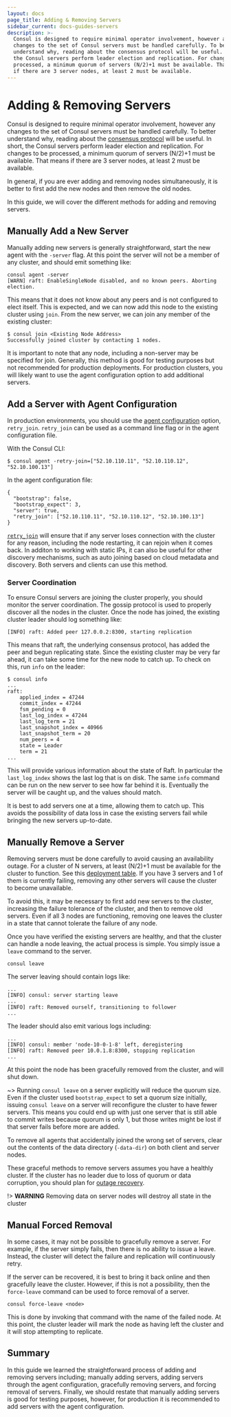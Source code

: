 ```yaml
---
layout: docs
page_title: Adding & Removing Servers
sidebar_current: docs-guides-servers
description: >-
  Consul is designed to require minimal operator involvement, however any
  changes to the set of Consul servers must be handled carefully. To better
  understand why, reading about the consensus protocol will be useful. In short,
  the Consul servers perform leader election and replication. For changes to be
  processed, a minimum quorum of servers (N/2)+1 must be available. That means
  if there are 3 server nodes, at least 2 must be available.
---
```


# Adding & Removing Servers

Consul is designed to require minimal operator involvement, however any changes
to the set of Consul servers must be handled carefully. To better understand
why, reading about the [consensus protocol](/docs/internals/consensus) will
be useful. In short, the Consul servers perform leader election and replication.
For changes to be processed, a minimum quorum of servers (N/2)+1 must be available.
That means if there are 3 server nodes, at least 2 must be available.

In general, if you are ever adding and removing nodes simultaneously, it is better
to first add the new nodes and then remove the old nodes.

In this guide, we will cover the different methods for adding and removing servers.

## Manually Add a New Server

Manually adding new servers is generally straightforward, start the new
agent with the `-server` flag. At this point the server will not be a member of
any cluster, and should emit something like:

```shell
consul agent -server
[WARN] raft: EnableSingleNode disabled, and no known peers. Aborting election.
```

This means that it does not know about any peers and is not configured to elect itself.
This is expected, and we can now add this node to the existing cluster using `join`.
From the new server, we can join any member of the existing cluster:

```shell
$ consul join <Existing Node Address>
Successfully joined cluster by contacting 1 nodes.
```

It is important to note that any node, including a non-server may be specified for
join. Generally, this method is good for testing purposes but not recommended for production
deployments. For production clusters, you will likely want to use the agent configuration
option to add additional servers.

## Add a Server with Agent Configuration

In production environments, you should use the [agent configuration](https://www.consul.io/docs/agent/options.html) option, `retry_join`. `retry_join` can be used as a command line flag or in the agent configuration file.

With the Consul CLI:

```shell
$ consul agent -retry-join=["52.10.110.11", "52.10.110.12", "52.10.100.13"]
```

In the agent configuration file:

```shell
{
  "bootstrap": false,
  "bootstrap_expect": 3,
  "server": true,
  "retry_join": ["52.10.110.11", "52.10.110.12", "52.10.100.13"]
}
```

[`retry_join`](https://www.consul.io/docs/agent/options.html#retry-join)
will ensure that if any server loses connection
with the cluster for any reason, including the node restarting, it can
rejoin when it comes back. In additon to working with static IPs, it
can also be useful for other discovery mechanisms, such as auto joining
based on cloud metadata and discovery. Both servers and clients can use this method.

### Server Coordination

To ensure Consul servers are joining the cluster properly, you should monitor
the server coordination. The gossip protocol is used to properly discover all
the nodes in the cluster. Once the node has joined, the existing cluster
leader should log something like:

```text
[INFO] raft: Added peer 127.0.0.2:8300, starting replication
```

This means that raft, the underlying consensus protocol, has added the peer and begun
replicating state. Since the existing cluster may be very far ahead, it can take some
time for the new node to catch up. To check on this, run `info` on the leader:

```text
$ consul info
...
raft:
	applied_index = 47244
	commit_index = 47244
	fsm_pending = 0
	last_log_index = 47244
	last_log_term = 21
	last_snapshot_index = 40966
	last_snapshot_term = 20
	num_peers = 4
	state = Leader
	term = 21
...
```

This will provide various information about the state of Raft. In particular
the `last_log_index` shows the last log that is on disk. The same `info` command
can be run on the new server to see how far behind it is. Eventually the server
will be caught up, and the values should match.

It is best to add servers one at a time, allowing them to catch up. This avoids
the possibility of data loss in case the existing servers fail while bringing
the new servers up-to-date.

## Manually Remove a Server

Removing servers must be done carefully to avoid causing an availability outage.
For a cluster of N servers, at least (N/2)+1 must be available for the cluster
to function. See this [deployment table](/docs/internals/consensus#toc_4).
If you have 3 servers and 1 of them is currently failing, removing any other servers
will cause the cluster to become unavailable.

To avoid this, it may be necessary to first add new servers to the cluster,
increasing the failure tolerance of the cluster, and then to remove old servers.
Even if all 3 nodes are functioning, removing one leaves the cluster in a state
that cannot tolerate the failure of any node.

Once you have verified the existing servers are healthy, and that the cluster
can handle a node leaving, the actual process is simple. You simply issue a
`leave` command to the server.

```shell
consul leave
```

The server leaving should contain logs like:

```text
...
[INFO] consul: server starting leave
...
[INFO] raft: Removed ourself, transitioning to follower
...
```

The leader should also emit various logs including:

```text
...
[INFO] consul: member 'node-10-0-1-8' left, deregistering
[INFO] raft: Removed peer 10.0.1.8:8300, stopping replication
...
```

At this point the node has been gracefully removed from the cluster, and
will shut down.

~> Running `consul leave` on a server explicitly will reduce the quorum size. Even if the cluster used `bootstrap_expect` to set a quorum size initially, issuing `consul leave` on a server will reconfigure the cluster to have fewer servers. This means you could end up with just one server that is still able to commit writes because quorum is only 1, but those writes might be lost if that server fails before more are added.

To remove all agents that accidentally joined the wrong set of servers, clear out the contents of the data directory (`-data-dir`) on both client and server nodes.

These graceful methods to remove servers assumes you have a healthly cluster.
If the cluster has no leader due to loss of quorum or data corruption, you should
plan for [outage recovery](/docs/guides/outage#manual-recovery-using-peers-json).

!> **WARNING** Removing data on server nodes will destroy all state in the cluster

## Manual Forced Removal

In some cases, it may not be possible to gracefully remove a server. For example,
if the server simply fails, then there is no ability to issue a leave. Instead,
the cluster will detect the failure and replication will continuously retry.

If the server can be recovered, it is best to bring it back online and then gracefully
leave the cluster. However, if this is not a possibility, then the `force-leave` command
can be used to force removal of a server.

```shell
consul force-leave <node>
```

This is done by invoking that command with the name of the failed node. At this point,
the cluster leader will mark the node as having left the cluster and it will stop attempting to replicate.

## Summary

In this guide we learned the straightforward process of adding and removing servers including;
manually adding servers, adding servers through the agent configuration, gracefully removing
servers, and forcing removal of servers. Finally, we should restate that manually adding servers
is good for testing purposes, however, for production it is recommended to add servers with
the agent configuration.
